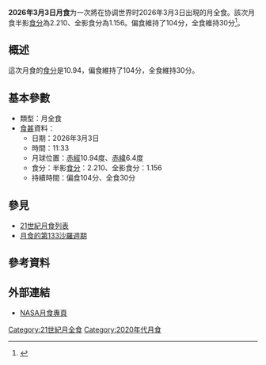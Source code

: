 {{future}}
{{Infobox lunar eclipse
| date        = 2026年3月3日
| time        = 11:33
| nature     = 月全食
| saros       = 133
| gamma           = -0.377
| magnitude      = 半影食分：2.210<br/>全影食分：1.156
| par_duration   = 104分
| tot_duration    = 30分
| chart               = Lunar eclipse chart close-2026Mar03.png
}}
'''2026年3月3日月食'''为一次將在协调世界时2026年3月3日出現的月全食。該次月食半影[[食分|食分]]為2.210、全影食分為1.156。偏食維持了104分，全食維持30分<ref name="nasa_catalog_list">{{cite web|url=http://sunearth.gsfc.nasa.gov/eclipse/LEcat/LE2001-2100.html|title=Lunar Eclipses: 2001 to 2100|language=en|publisher=[[NASA|NASA]]|archiveurl=https://web.archive.org/web/19990202141830/http://sunearth.gsfc.nasa.gov/eclipse/LEcat/LE2001-2100.html|archivedate=1999-02-02|deadurl=yes|accessdate=2016-09-10}}</ref>。

== 概述 ==
這次月食的[[食分|食分]]是10.94，偏食維持了104分，全食維持30分。

== 基本參數 ==
{{NoteUTC}}
* 類型：月全食
*[[食甚|食甚]]資料：
** 日期：2026年3月3日
** 時間：11:33
** 月球位置：[[赤經|赤經]]10.94度、[[赤緯|赤緯]]6.4度
** 食分：半影[[食分|食分]]：2.210、全影食分：1.156
** 持續時間：偏食104分、全食30分

== 參見 ==
{{portal box|天文學}}
* [[21世紀月食列表|21世紀月食列表]]
* [[月食的第133沙羅週期|月食的第133沙羅週期]]

== 參考資料 ==
{{reflist}}

== 外部連結 ==
* [http://eclipse.gsfc.nasa.gov/lunar.html NASA月食專頁]{{Wayback|url=http://eclipse.gsfc.nasa.gov/lunar.html |date=20181231235927 }}{{en icon}}
{{Lunar-eclipse-stub}}
{{月食}}

[[Category:21世紀月全食|Category:21世紀月全食]]
[[Category:2020年代月食|Category:2020年代月食]]